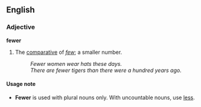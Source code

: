 ==English==
===Adjective===
'''fewer'''

#The [[comparative]] of ''[[few]]''; a smaller number.
#:''Fewer women wear hats these days.''
#:''There are fewer tigers than there were a hundred years ago.''

====Usage note====
*'''Fewer''' is used with plural nouns only. With uncountable nouns, use [[less]].